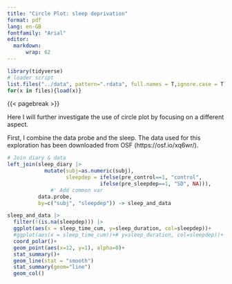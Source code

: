 ```yaml
---
title: "Circle Plot: sleep deprivation"
format: pdf
lang: en-GB
fontfamily: "Arial" 
editor: 
  markdown:
      wrap: 62
---
```


```r
library(tidyverse)
# loader script
list.files("../data", pattern=".rdata", full.names = T,ignore.case = T) -> files
for(x in files){load(x)}

```

{{< pagebreak >}}


Here I will further investigate the use of circle plot by focusing on a different aspect.<!--- WHICH ASPECT?-->

First, I combine the data probe and the sleep. The data used for this exploration has been downloaded from OSF (https://osf.io/xq6wr/).

```r
# Join diary & data
left_join(sleep_diary |> 
            mutate(subj=as.numeric(subj), 
                   sleepdep = ifelse(pre_control==1, "control",
                              ifelse(pre_sleepdep==1, "SD", NA))),
              #' Add common var
          data.probe,
          by=c("subj", "sleepdep")) -> sleep_and_data
```


```r

sleep_and_data |> 
  filter(!(is.na(sleepdep))) |>
  ggplot(aes(x = sleep_time_cum, y=sleep_duration, col=sleepdep))+
  #ggplot(aes(x = sleep_time_cum))+# y=sleep_duration, col=sleepdep))+
  coord_polar()+
  geom_point(aes(x=12, y=1), alpha=0)+
  stat_summary()+
  geom_line(stat = "smooth")
  stat_summary(geom="line")
  geom_col()

```


```r

```


```r

```




